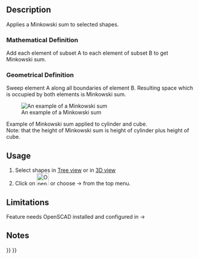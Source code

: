 <languages/>

{{Docnav
|[[OpenSCAD_Hull|Hull]]
|
|[[OpenSCAD_Workbench|OpenSCAD]]
|IconL=OpenSCAD_Hull.svg
|IconR=
|IconC=Workbench_OpenSCAD.svg
}}

{{GuiCommand
|Name=OpenSCAD Minkowski
|MenuLocation=OpenSCAD → Minkowski
‏‎|Workbenches=[[OpenSCAD_Workbench|OpenSCAD]]
}}

==Description==

Applies a Minkowski sum to selected shapes.

===Mathematical Definition===

Add each element of subset A to each element of subset B to get Minkowski sum.

===Geometrical Definition===

Sweep element A along all boundaries of element B. Resulting space which is occupied by both elements is Minkowski sum.

[[Image:Minkowski_example.jpg|An example of a Minkowski sum]]

Example of Minkowski sum applied to cylinder and cube.<br>
Note: that the height of Minkowski sum is height of cylinder plus height of cube.

==Usage==

# Select shapes in [[Tree_view|Tree view]] or in [[3D_view|3D view]]
# Click on [[Image:OpenSCAD_Minkowski.svg|32px]] or choose {{KEY| OpenSCAD}} → {{KEY|[[Image:OpenSCAD_Minkowski.svg|32px]] Minkowski}} from the top menu.

==Limitations==

Feature needs OpenSCAD installed and configured in {{KEY|Edit}} → {{KEY|Preferences}}

==Notes==


{{Docnav
|[[OpenSCAD_Hull|Hull]]
|
|[[OpenSCAD_Workbench|OpenSCAD]]
|IconL=OpenSCAD_Hull.svg
|IconR=
|IconC=Workbench_OpenSCAD.svg
}}

{{OpenSCAD_Tools_navi{{#translation:}}}}
{{Userdocnavi{{#translation:}}}}